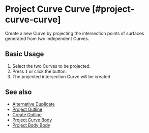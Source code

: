 
# Project Curve Curve [#project-curve-curve]

<Reference shortcut="I" command="Project Curve Curve" button="Right of the command bar" />

Create a new Curve by projecting the intersection points of surfaces generated from two independent Curves.

## Basic Usage

1. Select the two Curves to be projected.
2. Press <kbd>I</kbd> or click the button.
3. The projected intersection Curve will be created.

## See also
- [Alternative Duplicate](alternative-duplicate)
- [Project Outline](project-outline)
- [Create Outline](create-outline)
- [Project Curve Body](project-curve-body)
- [Project Body Body](project-body-body)
